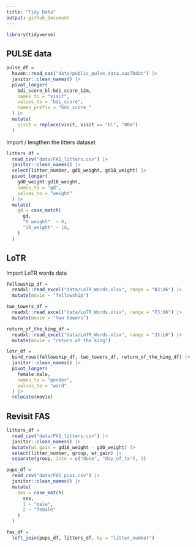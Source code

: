 ```yaml
---
title: "Tidy Data"
output: github_document
---
```


```r
library(tidyverse)
```

## PULSE data

```r
pulse_df = 
  haven::read_sas("data/public_pulse_data.sas7bdat") |> 
  janitor::clean_names() |> 
  pivot_longer(
    bdi_score_bl:bdi_score_12m,
    names_to = "visit",
    values_to = "bdi_score",
    names_prefix = "bdi_score_"
  ) |> 
  mutate(
    visit = replace(visit, visit == "bl", "00m")
  )
```

Import / lengthen the litters dataset

```r
litters_df =
  read_csv("data/FAS_litters.csv") |> 
  janitor::clean_names() |> 
  select(litter_number, gd0_weight, gd18_weight) |> 
  pivot_longer(
    gd0_weight:gd18_weight,
    names_to = "gd",
    values_to = "weight"
  ) |> 
  mutate(
    gd = case_match(
      gd,
      "0_weight"  ~ 0,
      "18_weight" ~ 18,
    )
  )
```

## LoTR

Import LoTR words data

```r
fellowship_df =
  readxl::read_excel("data/LoTR_Words.xlsx", range = "B3:D6") |> 
  mutate(movie = "fellowship")

two_towers_df =
  readxl::read_excel("data/LoTR_Words.xlsx", range = "F3:H6") |> 
  mutate(movie = "two towers")

return_of_the_king_df =
  readxl::read_excel("data/LoTR_Words.xlsx", range = "J3:L6") |> 
  mutate(movie = "return of the king")

lotr_df =
  bind_rows(fellowship_df, two_towers_df, return_of_the_king_df) |> 
  janitor::clean_names() |> 
  pivot_longer(
    female:male,
    names_to = "gender",
    values_to = "word"
  ) |> 
  relocate(movie)
```

## Revisit FAS

```r
litters_df =
  read_csv("data/FAS_litters.csv") |> 
  janitor::clean_names() |> 
  mutate(wt_gain = gd18_weight - gd0_weight) |> 
  select(litter_number, group, wt_gain) |> 
  separate(group, into = c("dose", "day_of_tx"), 3)

pups_df =
  read_csv("data/FAS_pups.csv") |> 
  janitor::clean_names() |> 
  mutate(
    sex = case_match(
      sex,
      1 ~ "male",
      2 ~ "female"
    )
  )

fas_df =
  left_join(pups_df, litters_df, by = "litter_number")
```



